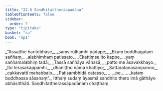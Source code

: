 ```yaml
---
title: "22.6 Sandhitattheraapadāna"
tableOfContents: false
sidebar:
  order: 7
type: "tipitaka"
basket: "su"
book: "ap1"
---
```



<DynamicBreadcrumb />

<Division number="27" book="ap1">

<Paragraph number="2858" type="verses" book="ap1">
_“Assatthe haritobhāse,_  
_saṃvirūḷhamhi pādape;_  
_Ekaṃ buddhagataṃ saññaṃ,_  
_alabhiṃhaṃ patissato._  

</Paragraph>

</Division>
<Division number="28" book="ap1">

<Paragraph number="2859" type="verses" book="ap1">
_Ekattiṃse ito kappe,_  
_yaṃ saññamalabhiṃ tadā;_  
_Tassā saññāya vāhasā,_  
_patto me āsavakkhayo._  

</Paragraph>

</Division>
<Division number="29" book="ap1">

<Paragraph number="2860" type="verses" book="ap1">
_Ito terasakappamhi,_  
_dhaniṭṭho nāma khattiyo;_  
_Sattaratanasampanno,_  
_cakkavattī mahabbalo._  

</Paragraph>

</Division>
<Division number="30" book="ap1">

<Paragraph number="2861" type="verses" book="ap1">
_Paṭisambhidā catasso,_  
_ …pe… _  
_kataṃ buddhassa sāsanaṃ”._  

</Paragraph>

<Paragraph number="2862" book="ap1">
Itthaṃ sudaṃ āyasmā sandhito thero imā gāthāyo abhāsitthāti.

</Paragraph>
</Division>

<Paragraph number="2863" type="center" book="ap1">
Sandhitattherassāpadānaṃ chaṭṭhaṃ.
</Paragraph>